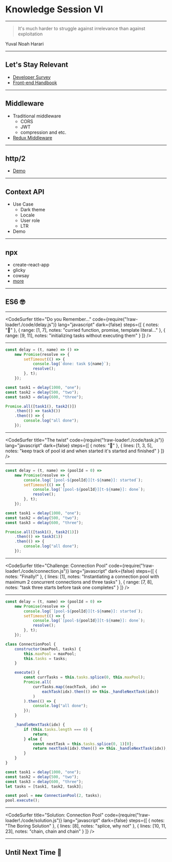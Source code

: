 
<Head>
    <title>Knowledge Session VI 🤯</title>
</Head>

# Knowledge Session VI

---

> It's much harder to struggle against irrelevance than against exploitation

Yuval Noah Harari

---

## Let's Stay Relevant

-   [Developer Survey](https://insights.stackoverflow.com/survey/2019)
-   [Front-end Handbook](https://frontendmasters.com/books/front-end-handbook/2019/)

---

## Middleware

-   Traditional middleware
    -   CORS
    -   JWT
    -   compression and etc.
-   [Redux Middleware](https://redux.js.org/advanced/middleware)

---

## http/2

-   [Demo](https://github.com/TianyuanC/http2-demo)

---

## Context API

-   Use Case
    -   Dark theme
    -   Locale
    -   User role
    -   LTR
-   Demo

---

## npx

-   create-react-app
-   glicky
-   cowsay
-   [more](https://github.com/junosuarez/awesome-npx)

---


## ES6 🤓

---


<CodeSurfer
    title="Do you Remember..."
    code={require("!raw-loader!./code/delay.js")}
    lang="javascript"
    dark={false}
    steps={[
        { notes: "🙈" },
        {
            range: [1, 7],
            notes: "curried function, promise, template literal..."
        },
        { range: [9, 11], notes: "initializing tasks without executing them" }
    ]}
/>

---


```javascript
const delay = (t, name) => () =>
    new Promise(resolve => {
        setTimeout(() => {
            console.log(`done: task ${name}`);
            resolve();
        }, t);
    });

const task1 = delay(1000, "one");
const task2 = delay(500, "two");
const task3 = delay(600, "three");
```

```javascript Playground
Promise.all([task1(), task2()])
    .then(() => task3())
    .then(() => {
        console.log("all done");
    });
```

---

<CodeSurfer
    title="The twist"
    code={require("!raw-loader!./code/task.js")}
    lang="javascript"
    dark={false}
    steps={[
        { notes: "🙈" },
        {
            lines: [1, 3, 5],
            notes:
                "keep track of pool id and when started it's started and finished"
        }
    ]}
/>

---


```javascript
const delay = (t, name) => (poolId = 0) =>
    new Promise(resolve => {
        console.log(`[pool-${poolId}][t-${name}]: started`);
        setTimeout(() => {
            console.log(`[pool-${poolId}][t-${name}]: done`);
            resolve();
        }, t);
    });

const task1 = delay(1000, "one");
const task2 = delay(500, "two");
const task3 = delay(600, "three");
```

```javascript Playground II
Promise.all([task1(), task2(1)])
    .then(() => task3(1))
    .then(() => {
        console.log("all done");
    });
```

---

<CodeSurfer
    title="Challenge: Connection Pool"
    code={require("!raw-loader!./code/connection.js")}
    lang="javascript"
    dark={false}
    steps={[
        { notes: "Finally!" },
        {
            lines: [1],
            notes:
                "Instantiating a connection pool with maximum 2 concurrent connections and three tasks"
        },
        { range: [7, 8], notes: "task three starts before task one completes" }
    ]}
/>

---


```javascript
const delay = (t, name) => (poolId = 0) =>
    new Promise(resolve => {
        console.log(`[pool-${poolId}][t-${name}]: started`);
        setTimeout(() => {
            console.log(`[pool-${poolId}][t-${name}]: done`);
            resolve();
        }, t);
    });

class ConnectionPool {
    constructor(maxPool, tasks) {
        this.maxPool = maxPool;
        this.tasks = tasks;
    }

    execute() {
        const currTasks = this.tasks.splice(0, this.maxPool);
        Promise.all(
            currTasks.map((eachTask, idx) =>
                eachTask(idx).then(() => this._handleNextTask(idx))
            )
        ).then(() => {
            console.log("all done");
        });
    }

    _handleNextTask(idx) {
        if (this.tasks.length === 0) {
            return;
        } else {
            const nextTask = this.tasks.splice(0, 1)[0];
            return nextTask(idx).then(() => this._handleNextTask(idx));
        }
    }
}
```

```javascript Playground III
const task1 = delay(1000, "one");
const task2 = delay(500, "two");
const task3 = delay(600, "three");
let tasks = [task1, task2, task3];

const pool = new ConnectionPool(2, tasks);
pool.execute();
```

---

<CodeSurfer
    title="Solution: Connection Pool"
    code={require("!raw-loader!./code/solution.js")}
    lang="javascript"
    dark={false}
    steps={[
        { notes: "The Boring Solution" },
        {
            lines: [8],
            notes: "splice, why not"
        },
        {
            lines: [10, 11, 23],
            notes: "chain, chain and chain"
        }
    ]}
/>

---

## Until Next Time 👋

